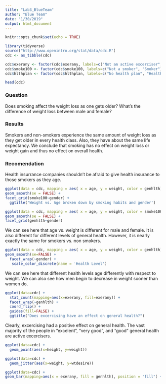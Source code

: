 ```yaml
---
title: "Lab3_BlueTeam"
author: "Blue Team"
date: "1/30/2019"
output: html_document
---
```


```r
knitr::opts_chunk$set(echo = TRUE)
```



```r
library(tidyverse)
source("http://www.openintro.org/stat/data/cdc.R")
cdc <- as_tibble(cdc)
```

```r
cdc$exerany <- factor(cdc$exerany, labels=c("Not an active excerciser", "Active excerciser"))
cdc$smoke100 <- factor(cdc$smoke100, labels=c("Not a smoker", "Smoker"))
cdc$hlthplan <- factor(cdc$hlthplan, labels=c("No health plan", "Health plan"))
```


```r
head(cdc)
```
### Question

Does smoking affect the weight loss as one gets older? What’s the difference of weight loss between male and female?

### Results

Smokers and non-smokers experience the same amount of weight loss as they get older in every health class. Also, they have about the same life expectancy. We conclude that smoking has no effect on weight loss or weight gain and thus no effect on overall health.

### Recomendation

Health insurrance companies shouldn’t be afraid to give health insurance to those smokers as they age.




```r
ggplot(data = cdc, mapping = aes( x = age, y = weight, color = genhlth)) +
geom_smooth(se = FALSE) +
facet_grid(smoke100~gender) +
  ggtitle('Weight vs. Age broken down by smoking habits and gender')
```


```r
ggplot(data = cdc, mapping = aes( x = age, y = weight, color = smoke100)) +
geom_smooth(se = FALSE) +
facet_grid(genhlth~gender)
```

We can see here that age vs. weight is different for male and female. It is also different for different levels of general health. However, it is nearly exactly the same for smokers vs. non smokers.




```r
ggplot(data = cdc, mapping = aes( x = age, y = weight, color = genhlth)) +
geom_smooth(se=FALSE) +
  facet_wrap(~gender) + 
   scale_color_discrete(name = 'Health Level')
```

We can see here that different health levels age differently with respect to weight. We can also see how men begin to decrease in weight sooner than women do.


```r
ggplot(data=cdc) +
  stat_count(mapping=aes(x=exerany, fill=exerany)) +
  facet_wrap(~genhlth) +
  coord_flip() +
  guides(fill=FALSE) +
  ggtitle("Does excercising have an effect on general health?")
```

Clearly, excercising had a positive effect on general health. The vast majority of the people in "excelent", "very good", and "good" general health are active excercisers.



```r
ggplot(data=cdc) +
  geom_point(aes(x=height, y=weight))
```

```r
ggplot(data=cdc) +
  geom_jitter(aes(x=weight, y=wtdesire))
```





```r
ggplot(data=cdc) + 
geom_bar(mapping=aes(x = exerany, fill = genhlth), position = "fill") + labs(title = "Bar Chart of General Health of people who do and don't excersize")
```
